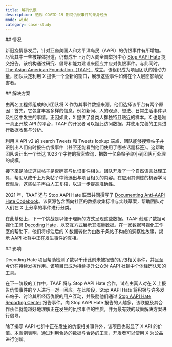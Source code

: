 ```yaml
---
title: 解码仇恨
description: 透视 COVID-19 期间仇恨事件的亲身经历
mode: wide
category: case-study
---
```


<div id="situation">
  ## 情况
</div>

新冠疫情暴发后，针对亚裔美国人和太平洋岛民（AAPI）的仇恨事件有所增加。尽管其中一些被媒体报道，仍有成千上万的人向全国举报中心 [Stop AAPI Hate](https://stopaapihate.org/) 提交报告。该机构通过研究、倡导和能力建设来回应并应对仇恨事件。与此同时，[The Asian American Foundation（TAAF）](https://www.taaf.org/) 成立。该组织成为项目团队的推动力量，团队决定利用 X 提供一个全新的窗口，展示这些事件如何在个人层面影响受害者。

<div id="solution">
  ## 解决方案
</div>

由两名工程师组成的小团队将 X 作为其事件数据来源。他们选择该平台有两个原因：首先，它包含丰富多样的信息，例如新闻、人的观点、想法、日常生活事件以及社区中发生的事情。正因如此，X 提供了各类人群独特且贴近的样本。X 也是唯一真正开放 API 的平台，TAAF 的开发者可以据此访问数据，并使用完善的工具进行数据收集与分析。 

利用 X API v2 的 search Tweets 和 Tweets lookup 端点，团队能够搜索帖子并识别出人们何时报告仇恨事件（甚至还能看到他们使用了哪些话题标签）。这帮助团队设计出一个长达 1023 个字符的搜索查询，把数十亿条帖子缩小到团队可处理的规模。 

接下来是验证这些帖子是否确实与仇恨事件相关。团队开发了一个自然语言处理工具，帮助从成千上万条帖子中筛选出与项目相关的内容。在应用其训练的机器学习模型后，这些帖子再由人工复核，以进一步提高准确性。 

2021 年，TAAF 还与 Stop AAPI Hate 联盟共同撰写了 [Documenting Anti-AAPI Hate Codebook](https://stopaapihate.org/wp-content/uploads/2021/12/SAH-x-TAAF-Codebook-FINAL-2021-08-19.pdf)。该资源包含面向社区的数据收集标准与实践草案，帮助团队对人们在 X 上分享的事件进行分类。 

在此基础上，下一个挑战是以便于理解的方式呈现这些数据。TAAF 创建了数据可视化工具 [Decoding Hate](https://decodinghate.taaf.org/)，以交互方式展示其海量数据。在一家数据可视化工作室的帮助下，他们将标注后的 X 数据转化为由数千条帖子构成的洞察性故事，揭示 AAPI 社群中正在发生事件的真相。

<div id="impact">
  ## 影响
</div>

Decoding Hate 项目帮助检测了数以千计此前未被报告的仇恨相关事件，并且至今仍在持续发挥作用。该项目已成为持续提升公众对 AAPI 社群中个体经历认知的工具。

在下一阶段的工作中，TAAF 将与 Stop AAPI Hate 合作，试点由真人对在 X 上报告仇恨事件的个人进行一对一回应。在此阶段，Stop AAPI Hate 将积极与许多发布帖子、讨论其所经历仇恨的用户互动，并鼓励他们通过 [Stop AAPI Hate Reporting Center](https://stopaapihate.org/) 报告事件。向 Stop AAPI Hate 报告的人越多，该联盟及其合作伙伴就能越好地理解正在发生的仇恨事件的性质，并为最有效的政策解决方案进行倡导。 

除了揭示 AAPI 社群中正在发生的仇恨相关事件外，该项目也彰显了 X API 的价值。本案例表明，通过利用合适的数据与合适的工具，开发者可以使用 X 为公益进行创新。